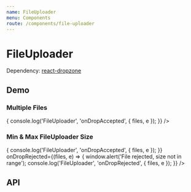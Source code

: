 ```yaml
---
name: FileUploader
menu: Components
route: /components/file-uploader
---
```




# FileUploader

Dependency: [react-dropzone](https://github.com/react-dropzone/react-dropzone)

## Demo

### Multiple Files

<Playground>
  <FileUploader
    isMulti
    onDropAccepted={(files, e) => {
      console.log('FileUploader', 'onDropAccepted', { files, e });
    }}
  />
</Playground>

### Min & Max FileUploader Size

<Playground>
  <FileUploader
    minSize={1}
    maxSize={100}
    onDropAccepted={(files, e) => {
      console.log('FileUploader', 'onDropAccepted', { files, e });
    }}
    onDropRejected={(files, e) => {
      window.alert('File rejected, size not in range');
      console.log('FileUploader', 'onDropRejected', { files, e });
    }}
  />
</Playground>

## API

<Props of={FileUploader} />
